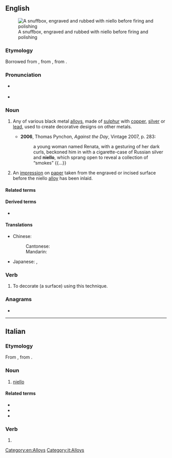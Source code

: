 {{also|niellò}}
==English==
[[File:Athanasius Stepanovich Popov - Snuffbox with Engraved Scenes - Walters 57720.jpg|right|thumb|A snuffbox, engraved and rubbed with niello before firing and polishing]]

===Etymology===
Borrowed from {{bor|en|it|niello}}, from {{der|en|LL.|nigellum}}, from {{der|en|la|nigellus||blackish}}.

===Pronunciation===
* {{a|UK}} {{IPA|/niˈɛləʊ/|lang=en}}
* {{a|US}} {{IPA|/niˈɛloʊ/|lang=en}}

===Noun===
{{en-noun|~|s|nielli}}

# {{lb|en|metallurgy}} Any of various black metal [[alloys]], made of [[sulphur]] with [[copper]], [[silver]] or [[lead]], used to create decorative designs on other metals.
#* '''2006''', Thomas Pynchon, ''Against the Day'', Vintage 2007, p. 283:
#*: a young woman named Renata, with a gesturing of her dark curls, beckoned him in with a cigarette-case of Russian silver and '''niello''', which sprang open to reveal a collection of “smokes” {{...}}
# An [[impression]] on [[paper]] taken from the engraved or incised surface before the niello [[alloy]] has been inlaid.

====Related terms====
{{rel2|en
|niellated
|nielle
|niellist
|niellure}}

====Derived terms====
* {{l|en|nielloware}}

====Translations====
{{trans-top|any of various black metal alloys}}
* Chinese:
*: Cantonese: {{t|yue|黑金|tr=hak1 gam1}}
*: Mandarin: {{t+|cmn|黑金|tr=hēijīn}}
{{trans-mid}}
* Japanese: {{t|ja|黒金|tr=こっきん, kokkin}}, {{t|ja|ニエロ|tr=niero}}
{{trans-bottom}}

===Verb===
{{en-verb}}

# {{lb|en|transitive}} To decorate (a surface) using this technique.

===Anagrams===
* {{anagrams|en|a=eillno|Lionel|O'Neill|lionel|loline|nollie}}

[[Category:en:Alloys]]

----

==Italian==

===Etymology===
From {{inh|it|LL.|nigellum}}, from {{inh|it|la|nigellus}}.

===Noun===
{{wikipedia|lang=it}}
{{it-noun|m}}

# [[#English|niello]]

====Related terms====
* {{l|it|niellare}}
* {{l|it|niellatura}}
* {{l|it|niellatore}}

===Verb===
{{head|it|verb form}}

# {{inflection of|niellare||1|s|pres|indc|lang=it}}

[[Category:it:Alloys]]
